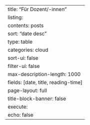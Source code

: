 ---
title: "Für Dozent/-innen"
listing:
  contents: posts
  sort: "date desc"
  type: table
  categories: cloud
  sort-ui: false
  filter-ui: false
  max-description-length: 1000
  fields: [date, title, reading-time]
page-layout: full
title-block-banner: false
execute:
  echo: false
---